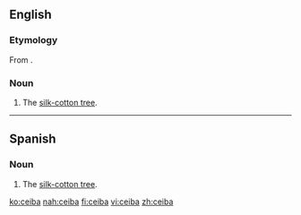 ==English==
===Etymology===
From {{etyl|es}} {{term|ceiba|lang=es}}.
===Noun===
{{en-noun|pl2=ceiba}}

# The [[silk-cotton tree]].
----
==Spanish==

===Noun===
{{es-noun|f}}

# The [[silk-cotton tree]].

[[ko:ceiba]]
[[nah:ceiba]]
[[fi:ceiba]]
[[vi:ceiba]]
[[zh:ceiba]]